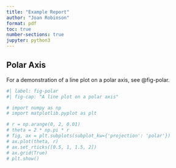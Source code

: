 ```yaml
---
title: "Example Report"
author: "Joan Robinson"
format: pdf
toc: true
number-sections: true
jupyter: python3
---
```


## Polar Axis

For a demonstration of a line plot on a polar axis, see @fig-polar.

```python
#| label: fig-polar
#| fig-cap: "A line plot on a polar axis"

# import numpy as np
# import matplotlib.pyplot as plt

# r = np.arange(0, 2, 0.01)
# theta = 2 * np.pi * r
# fig, ax = plt.subplots(subplot_kw={'projection': 'polar'})
# ax.plot(theta, r)
# ax.set_rticks([0.5, 1, 1.5, 2])
# ax.grid(True)
# plt.show()
```
